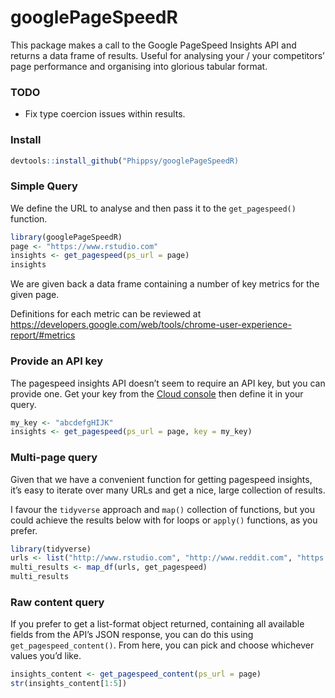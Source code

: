 # googlePageSpeedR

This package makes a call to the Google PageSpeed Insights API and returns a data frame of results. 
Useful for analysing your / your competitors' page performance and organising into glorious tabular format.

### TODO
- Fix type coercion issues within results.

### Install

```r
devtools::install_github("Phippsy/googlePageSpeedR)
```

### Simple Query

We define the URL to analyse and then pass it to the `get_pagespeed()` function.

```r
library(googlePageSpeedR)
page <- "https://www.rstudio.com"
insights <- get_pagespeed(ps_url = page)
insights
```

We are given back a data frame containing a number of key metrics for the given page.

Definitions for each metric can be reviewed at [https://developers.google.com/web/tools/chrome-user-experience-report/#metrics](https://developers.google.com/web/tools/chrome-user-experience-report/#metrics)

### Provide an API key

The pagespeed insights API doesn't seem to require an API key, but you can provide one. Get your key from the [Cloud console](https://console.cloud.google.com/) then define it in your query.

```r
my_key <- "abcdefgHIJK"
insights <- get_pagespeed(ps_url = page, key = my_key)
```

### Multi-page query

Given that we have a convenient function for getting pagespeed insights, it's easy to iterate over many URLs and get a nice, large collection of results.

I favour the `tidyverse` approach and `map()` collection of functions, but you could achieve the results below with for loops or `apply()` functions, as you prefer.

```r
library(tidyverse)
urls <- list("http://www.rstudio.com", "http://www.reddit.com", "https://www.python.org/", "https://myspace.com/", "https://www.linux.org")
multi_results <- map_df(urls, get_pagespeed)
multi_results
```

### Raw content query

If you prefer to get a list-format object returned, containing all available fields from the API's JSON response, you can do this using `get_pagespeed_content()`. From here, you can pick and choose whichever values you'd like.

```r
insights_content <- get_pagespeed_content(ps_url = page)
str(insights_content[1:5])
```

